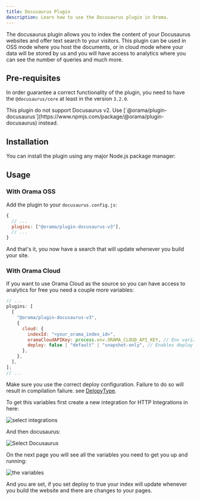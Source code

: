```yaml
---
title: Docusaurus Plugin
description: Learn how to use the Docusaurus plugin in Orama.
---
```



The docusaurus plugin allows you to index the content of your Docusaurus websites and offer text search to your visitors.
This plugin can be used in OSS mode where you host the documents, or in cloud mode where your data will be stored by us and you will have access to analytics where you can see the number of queries and much more.

## Pre-requisites

In order guarantee a correct functionality of the plugin, you need to have the `@docusaurus/core` at least in the version `3.2.0`.

<Aside type="caution">
This plugin do not support Docusaurus v2. Use [`@orama/plugin-docusaurus`](https://www.npmjs.com/package/@orama/plugin-docusaurus) instead.
</Aside>

## Installation

You can install the plugin using any major Node.js package manager:

<Install pkg="@orama/plugin-docusaurus-v3" />

## Usage

### With Orama OSS

Add the plugin to your `docusaurus.config.js`:

```js
{
  // ...
  plugins: ["@orama/plugin-docusaurus-v3"],
  // ...
}
```

And that's it, you now have a search that will update whenever you build your site.

### With Orama Cloud

If you want to use Orama Cloud as the source so you can have access to analytics for free you need a couple more variables:

```js
// ...
plugins: [
  [
    "@orama/plugin-docusaurus-v3",
    {
      cloud: {
        indexId: "<your_orama_index_id>",
        oramaCloudAPIKey: process.env.ORAMA_CLOUD_API_KEY, // Env variable suggested
        deploy: false | "default" | "snapshot-only", // Enables deploy while building/starting
      },
    },
  ],
];
// ...
```

Make sure you use the correct deploy configuration. Failure to do so will result in compilation failure. see [DelopyType](https://github.com/askorama/orama/blob/77ba63c654068ef718bc84604e11e57dafd7a4d4/packages/plugin-docusaurus-v3/src/index.ts#L14). 

To get this variables first create a new integration for HTTP Integrations in here:

<img
  src='/oss/docussarus-1.png'
  alt='select integrations'
/>

And then docusaurus:

<img
  src='/oss/docussarus-2.png'
  alt='Select Docusaurus'
/>

On the next page you will see all the variables you need to get you up and running:

<img
  src='/oss/docussarus-3.png'
  alt="the variables"
/>

And you are set, if you set deploy to true your index will update whenever you build the website and there are changes to your pages.
